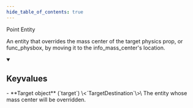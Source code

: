 ```yaml
---
hide_table_of_contents: true
---
```


Point Entity

An entity that overrides the mass center of the target physics prop, or func_physbox, by moving it to the info_mass_center's location.

<details open>
<summary><h2>Keyvalues</h2></summary>
- **Target object** (`target`) \<`TargetDestination`\>\
The entity whose mass center will be overridden.


 </details>

